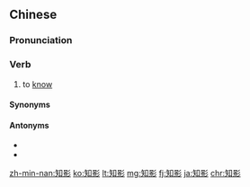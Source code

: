 ==Chinese==
{{zh-forms}}

===Pronunciation===
{{zh-pron
|mn=chai-iáⁿ
|mna=zh-chai-iáⁿ.ogg
|cat=v
}}

===Verb===
{{zh-verb}}

# {{lb|zh|Min Nan}} to [[know]]
#: {{zh-x|心內 艱苦 跟{kah} 心酸\辛{sim-}酸，阿母{-bú} 攏 知影。|All the pain that you are going through; mum '''understands''' it all.|MN|ref={{lang|zh|[[w:zh:黃明志|黃明志]]和他媽}} ({{w|Namewee}} ft. His Mom), {{lang|zh|《老母》}} ("Mother")}}

====Synonyms====
{{zh-dial|知道}}

====Antonyms====
* {{zh-l|毋知}}
* {{zh-l|毋知影}}

[[zh-min-nan:知影]]
[[ko:知影]]
[[lt:知影]]
[[mg:知影]]
[[fj:知影]]
[[ja:知影]]
[[chr:知影]]